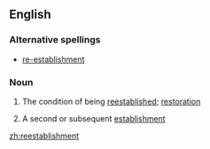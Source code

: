 ==English==

===Alternative spellings===
*[[re-establishment]]

===Noun===
{{en-noun|s|-}}

#{{uncountable}} The condition of being [[reestablish]]ed; [[restoration]]
#{{countable}} A second or subsequent [[establishment]]

[[zh:reestablishment]]